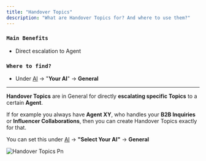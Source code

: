 ```yaml
---
title: "Handover Topics"
description: "What are Handover Topics for? And where to use them?"
---
```


### `Main Benefits`

- Direct escalation to Agent

### `Where to find?`

- Under [AI](https://armin.cx/app/_/ai/agents) -\> "**Your AI**" -\> **General**

---

**Handover Topics** are in General for directly **escalating specific Topics** to a certain **Agent**.

If for example you always have **Agent XY**, who handles your **B2B Inquiries** or **Influencer Collaborations**, then you can create Handover Topics exactly for that.

You can set this under [AI](https://armin.cx/app/_/ai) -\> **"Select Your AI"** -\> **General**

![Handover Topics Pn](/images/handover_topics.png)